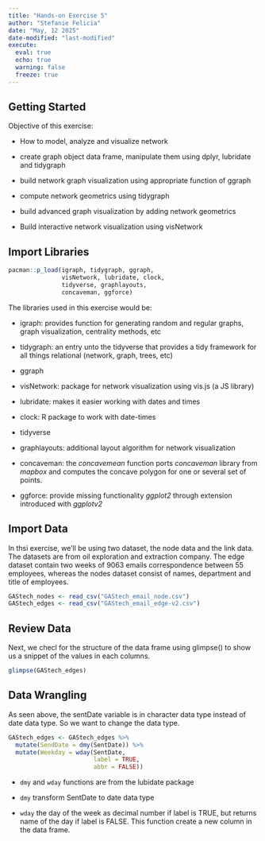 ```yaml
---
title: "Hands-on Exercise 5"
author: "Stefanie Felicia"
date: "May, 12 2025"
date-modified: "last-modified"
execute: 
  eval: true
  echo: true
  warning: false
  freeze: true
---
```


## Getting Started

Objective of this exercise:

-   How to model, analyze and visualize network

-   create graph object data frame, manipulate them using dplyr, lubridate and tidygraph

-   build network graph visualization using appropriate function of ggraph

-   compute network geometrics using tidygraph

-   build advanced graph visualization by adding network geometrics

-   Build interactive network visualization using visNetwork

## Import Libraries

```r
pacman::p_load(igraph, tidygraph, ggraph, 
               visNetwork, lubridate, clock,
               tidyverse, graphlayouts, 
               concaveman, ggforce)
```

The libraries used in this exercise would be:

-   igraph: provides function for generating random and regular graphs, graph visualization, centrality methods, etc

-   tidygraph: an entry unto the tidyverse that provides a tidy framework for all things relational (network, graph, trees, etc)

-   ggraph

-   visNetwork: package for network visualization using vis.js (a JS library)

-   lubridate: makes it easier working with dates and times

-   clock: R package to work with date-times

-   tidyverse

-   graphlayouts: additional layout algorithm for network visualization

-   concaveman: the *concavemean* function ports *concaveman* library from *mapbox* and computes the concave polygon for one or several set of points.

-   ggforce: provide missing functionality *ggplot2* through extension introduced with *ggplotv2*

## Import Data

In thsi exercise, we'll be using two dataset, the node data and the link data. The datasets are from oil exploration and extraction company. The edge dataset contain two weeks of 9063 emails correspondence between 55 employees, whereas the nodes dataset consist of names, department and title of employees.

```r
GAStech_nodes <- read_csv("GAStech_email_node.csv")
GAStech_edges <- read_csv("GAStech_email_edge-v2.csv")
```

## Review Data

Next, we checl for the structure of the data frame using glimpse() to show us a snippet of the values in each columns.

```r
glimpse(GAStech_edges)
```

## Data Wrangling

As seen above, the sentDate variable is in character data type instead of date data type. So we want to change the data type.

```r
GAStech_edges <- GAStech_edges %>%
  mutate(SendDate = dmy(SentDate)) %>%
  mutate(Weekday = wday(SentDate,
                        label = TRUE,
                        abbr = FALSE))
```

::: {.callout-note}
-   `dmy` and `wday` functions are from the lubidate package

-   `dmy` transform SentDate to date data type

-   `wday` the day of the week as decimal number if label is TRUE, but returns name of the day if label is FALSE. This function create a new column in the data frame.
:::
